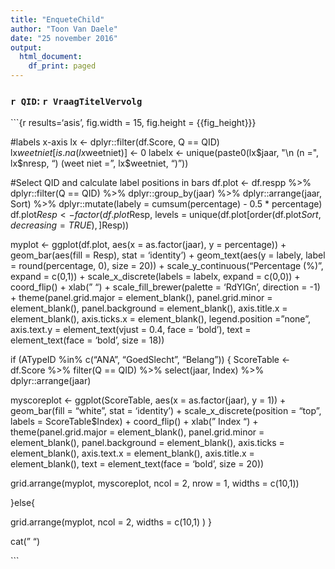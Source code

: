 ```yaml
---
title: "EnqueteChild"
author: "Toon Van Daele"
date: "25 november 2016"
output:
  html_document:
    df_print: paged
---
```


### `r QID`: `r VraagTitelVervolg`

```{r results='asis', fig.width = 15, fig.height = {{fig_height}}}

#labels x-axis
lx <- dplyr::filter(df.Score, Q == QID)
lx$weetniet[is.na(lx$weetniet)] <- 0
labelx <- unique(paste0(lx$jaar, "\n (n =", lx$nresp, ") \n (weet niet =", lx$weetniet, ")"))

#Select QID and calculate label positions in bars
df.plot <- df.respp %>%
  dplyr::filter(Q == QID) %>%
  dplyr::group_by(jaar) %>%
  dplyr::arrange(jaar, Sort) %>%
  dplyr::mutate(labely = cumsum(percentage) - 0.5 * percentage)
df.plot$Resp <- factor(df.plot$Resp, levels = unique(df.plot[order(df.plot$Sort, decreasing = TRUE),]$Resp))

myplot <- ggplot(df.plot, aes(x = as.factor(jaar), y = percentage)) +
  geom_bar(aes(fill = Resp), stat = 'identity') +
  geom_text(aes(y = labely, label = round(percentage, 0), size = 20)) +
  scale_y_continuous("Percentage (%)", expand = c(0,1)) +
  scale_x_discrete(labels = labelx, expand = c(0,0)) +
  coord_flip() +
  xlab(" ") +
  scale_fill_brewer(palette = 'RdYlGn', direction = -1) +
  theme(panel.grid.major = element_blank(), panel.grid.minor = element_blank(),
        panel.background = element_blank(), axis.title.x = element_blank(),
        axis.ticks.x = element_blank(),
        legend.position = "none",
        axis.text.y = element_text(vjust = 0.4, face = 'bold'),
        text = element_text(face = 'bold', size = 18))

if (ATypeID %in% c("ANA", "GoedSlecht", "Belang")) {
  ScoreTable <- df.Score %>%
                  filter(Q == QID) %>%
                  select(jaar, Index) %>%
                  dplyr::arrange(jaar)

  myscoreplot <- ggplot(ScoreTable, aes(x = as.factor(jaar), y = 1)) +
    geom_bar(fill = "white", stat = 'identity') +
    scale_x_discrete(position = "top", labels = ScoreTable$Index) +
    coord_flip() + xlab(" Index ") +
    theme(panel.grid.major = element_blank(), panel.grid.minor = element_blank(),
          panel.background = element_blank(),
          axis.ticks = element_blank(),
          axis.text.x = element_blank(),
          axis.title.x = element_blank(),
          text = element_text(face = 'bold', size = 20))

   grid.arrange(myplot, myscoreplot, ncol = 2, nrow = 1, widths = c(10,1))

 }else{

  grid.arrange(myplot, ncol = 2, widths = c(10,1) )
}

cat("  \n")

```


  
